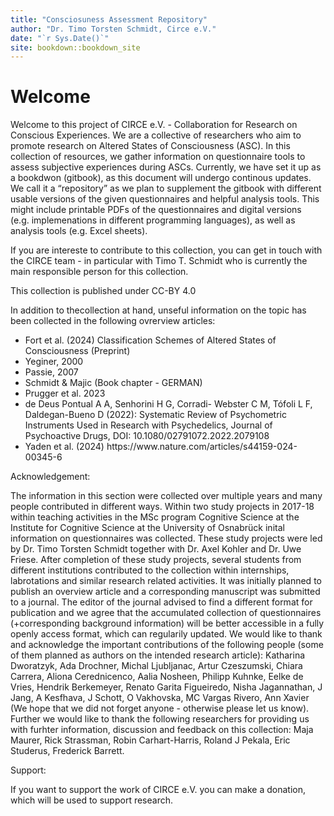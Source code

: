 ```yaml
--- 
title: "Consciosuness Assessment Repository"
author: "Dr. Timo Torsten Schmidt, Circe e.V."
date: "`r Sys.Date()`"
site: bookdown::bookdown_site
---
```


# Welcome

Welcome to this project of CIRCE e.V. - Collaboration for Research on Conscious Experiences.
We are a collective of researchers who aim to promote research on Altered States of Consciousness (ASC). In this collection of resources, we gather information on questionnaire tools to assess subjective experiences during ASCs. Currently, we have set it up as a bookdwon (gitbook), as this document will undergo continous updates. We call it a "repository" as we plan to supplement the gitbook with different usable versions of the given questionnaires and helpful analysis tools. This might include printable PDFs of the questionnaires and digital versions (e.g. implemenations in different programming languages), as well as analysis tools (e.g. Excel sheets).

If you are intereste to contribute to this collection, you can get in touch with the CIRCE team - in particular with Timo T. Schmidt who is currently the main responsible person for this collection.

This collection is published under CC-BY 4.0

In addition to thecollection at hand, unseful information on the topic has been collected in the following ovrerview articles:

* Fort et al. (2024) Classification Schemes of Altered States of Consciousness (Preprint)
* Yeginer, 2000
* Passie, 2007
* Schmidt & Majic (Book chapter - GERMAN)
* Prugger et al. 2023
* de Deus Pontual A A, Senhorini H G, Corradi- Webster C M, Tófoli L F, Daldegan-Bueno  D (2022): Systematic Review of Psychometric Instruments Used in Research with Psychedelics, Journal of Psychoactive Drugs, DOI: 10.1080/02791072.2022.2079108
* Yaden et al. (2024) https://www.nature.com/articles/s44159-024-00345-6



Acknowledgement: 

The information in this section were collected over multiple years and many people contributed in different ways. Within two study projects in 2017-18 within teaching activities in the MSc program Cognitive Science at the Institute for Cognitive Science at the University of Osnabrück inital information on questionnaires was collected. These study projects were led by Dr. Timo Torsten Schmidt together with Dr. Axel Kohler and Dr. Uwe Friese. After completion of these study projects, several students from different institutions contributed to the collection within internships, labrotations and similar research related activities. 
It was initially planned to publish an overview article and a corresponding manuscript was submitted to a journal. The editor of the journal advised to find a different format for publication and we agree that the accumulated collection of questionnaires (+corresponding background information) will be better accessible in a fully openly access format, which can regularily updated. 
We would like to thank and acknowledge the important contributions of the following people (some of them planned as authors on the intended research article): Katharina Dworatzyk, Ada Drochner, Michal Ljubljanac, Artur Czeszumski, Chiara Carrera, Aliona Cerednicenco, Aalia Nosheen, Philipp Kuhnke, Eelke de Vries, Hendrik Berkemeyer, Renato Garita Figueiredo, Nisha Jagannathan, J Jang, A Kesfhava, J Schott, O Vakhovska, MC Vargas Rivero, Ann Xavier (We hope that we did not forget anyone - otherwise please let us know).
Further we would like to thank the following researchers for providing us with furhter information, discussion and feedback on this collection: Maja Maurer, Rick Strassman, Robin Carhart-Harris, Roland J Pekala, Eric Studerus, Frederick Barrett.

Support:

If you want to support the work of CIRCE e.V. you can make a donation, which will be used to support research.
